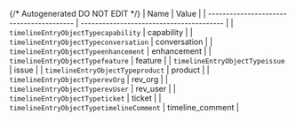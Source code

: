 {/* Autogenerated DO NOT EDIT  */}
| Name                                     | Value                                    |
| ---------------------------------------- | ---------------------------------------- |
| `timelineEntryObjectTypecapability`      | capability                               |
| `timelineEntryObjectTypeconversation`    | conversation                             |
| `timelineEntryObjectTypeenhancement`     | enhancement                              |
| `timelineEntryObjectTypefeature`         | feature                                  |
| `timelineEntryObjectTypeissue`           | issue                                    |
| `timelineEntryObjectTypeproduct`         | product                                  |
| `timelineEntryObjectTyperevOrg`          | rev_org                                  |
| `timelineEntryObjectTyperevUser`         | rev_user                                 |
| `timelineEntryObjectTypeticket`          | ticket                                   |
| `timelineEntryObjectTypetimelineComment` | timeline_comment                         |